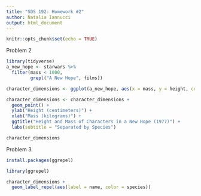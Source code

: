 ```yaml
---
title: "SDS 192: Homework #2"
author: Natalia Iannucci
output: html_document
---
```


```r
knitr::opts_chunk$set(echo = TRUE)
```

Problem 2
```r
library(tidyverse)
a_new_hope <- starwars %>%
  filter(mass < 1000,
         grepl("A New Hope", films))
```

```r
character_dimensions <- ggplot(a_new_hope, aes(x = mass, y = height, color = species))

character_dimensions <- character_dimensions +
  geom_point() +
  ylab("Height (centimeters)") +
  xlab("Mass (kilograms)") +
  ggtitle("Height and Mass of Characters in a New Hope (1977)") +
  labs(subtitle = "Separated by Species")

character_dimensions
```

Problem 3
```r
install.packages(ggrepel)
```
```r
library(ggrepel)
```

```r
character_dimensions + 
  geom_label_repel(aes(label = name, color = species))

```
